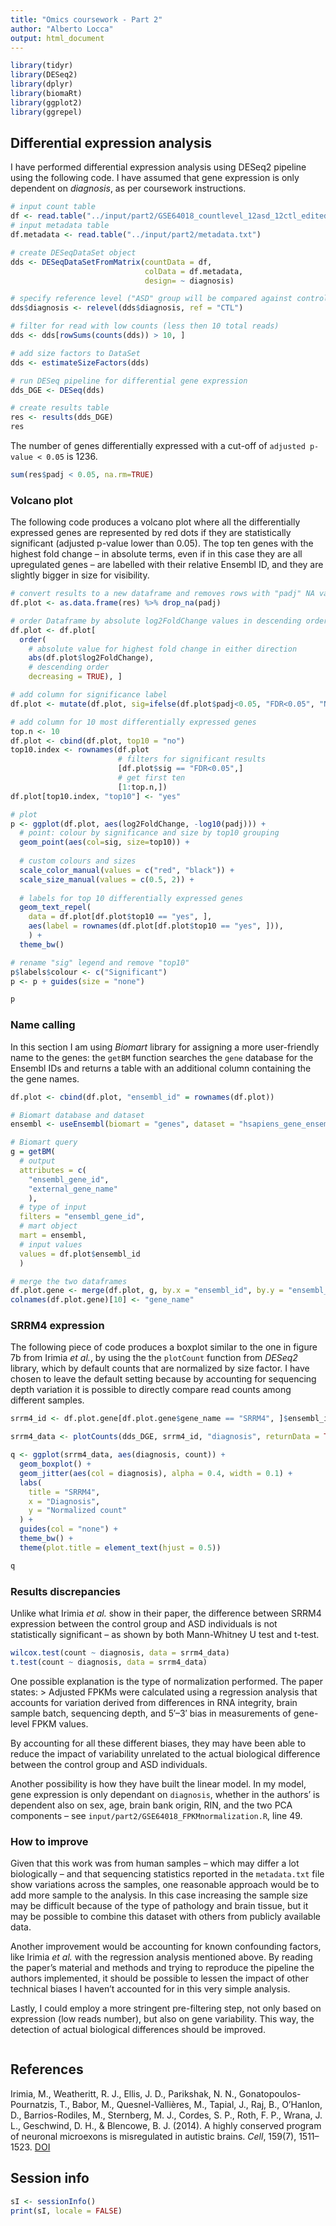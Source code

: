```yaml
---
title: "Omics coursework - Part 2"
author: "Alberto Locca"
output: html_document
---
```


```r
library(tidyr)
library(DESeq2)
library(dplyr)
library(biomaRt)
library(ggplot2)
library(ggrepel)
```

## Differential expression analysis
I have performed differential expression analysis using DESeq2 pipeline using the following code. I have assumed that gene expression is only dependent on *diagnosis*, as per coursework instructions.

```r
# input count table
df <- read.table("../input/part2/GSE64018_countlevel_12asd_12ctl_edited.txt")
# input metadata table
df.metadata <- read.table("../input/part2/metadata.txt")

# create DESeqDataSet object
dds <- DESeqDataSetFromMatrix(countData = df,
                              colData = df.metadata,
                              design= ~ diagnosis)

# specify reference level ("ASD" group will be compared against control "CTL")
dds$diagnosis <- relevel(dds$diagnosis, ref = "CTL")

# filter for read with low counts (less then 10 total reads)
dds <- dds[rowSums(counts(dds)) > 10, ]

# add size factors to DataSet
dds <- estimateSizeFactors(dds)

# run DESeq pipeline for differential gene expression
dds_DGE <- DESeq(dds)

# create results table
res <- results(dds_DGE)
res
```

The number of genes differentially expressed with a cut-off of `adjusted p-value < 0.05` is 1236.
```r
sum(res$padj < 0.05, na.rm=TRUE)
```

### Volcano plot
The following code produces a volcano plot where all the differentially expressed genes are represented by red dots if they are statistically significant (adjusted p-value lower than 0.05). The top ten genes with the highest fold change -- in absolute terms, even if in this case they are all upregulated genes -- are labelled with their relative Ensembl ID, and they are slightly bigger in size for visibility.
```r
# convert results to a new dataframe and removes rows with "padj" NA values 
df.plot <- as.data.frame(res) %>% drop_na(padj)

# order Dataframe by absolute log2FoldChange values in descending order
df.plot <- df.plot[
  order(
    # absolute value for highest fold change in either direction
    abs(df.plot$log2FoldChange), 
    # descending order
    decreasing = TRUE), ]

# add column for significance label
df.plot <- mutate(df.plot, sig=ifelse(df.plot$padj<0.05, "FDR<0.05", "Not sig"))

# add column for 10 most differentially expressed genes
top.n <- 10
df.plot <- cbind(df.plot, top10 = "no")
top10.index <- rownames(df.plot
                        # filters for significant results 
                        [df.plot$sig == "FDR<0.05",]
                        # get first ten
                        [1:top.n,])
df.plot[top10.index, "top10"] <- "yes"

# plot
p <- ggplot(df.plot, aes(log2FoldChange, -log10(padj))) +
  # point: colour by significance and size by top10 grouping
  geom_point(aes(col=sig, size=top10)) +
  
  # custom colours and sizes
  scale_color_manual(values = c("red", "black")) +
  scale_size_manual(values = c(0.5, 2)) +
  
  # labels for top 10 differentially expressed genes
  geom_text_repel(
    data = df.plot[df.plot$top10 == "yes", ],
    aes(label = rownames(df.plot[df.plot$top10 == "yes", ])),
    ) +
  theme_bw()

# rename "sig" legend and remove "top10"
p$labels$colour <- c("Significant")
p <- p + guides(size = "none")

p
```

### Name calling
In this section I am using *Biomart* library for assigning a more user-friendly name to the genes: the `getBM` function searches the `gene` database for the Ensembl IDs and returns a table with an additional column containing the the gene names.
```r
df.plot <- cbind(df.plot, "ensembl_id" = rownames(df.plot))

# Biomart database and dataset
ensembl <- useEnsembl(biomart = "genes", dataset = "hsapiens_gene_ensembl")

# Biomart query
g = getBM(
  # output
  attributes = c(
    "ensembl_gene_id", 
    "external_gene_name"
    ), 
  # type of input
  filters = "ensembl_gene_id", 
  # mart object
  mart = ensembl, 
  # input values
  values = df.plot$ensembl_id
  )

# merge the two dataframes
df.plot.gene <- merge(df.plot, g, by.x = "ensembl_id", by.y = "ensembl_gene_id")
colnames(df.plot.gene)[10] <- "gene_name"
```

### SRRM4 expression
The following piece of code produces a boxplot similar to the one in figure 7b from Irimia *et al.*, by using the the `plotCount` function from *DESeq2* library, which by default counts that are normalized by size factor. I have chosen to leave the default setting because by accounting for sequencing depth variation it is possible to directly compare read counts among different samples.
```r
srrm4_id <- df.plot.gene[df.plot.gene$gene_name == "SRRM4", ]$ensembl_id

srrm4_data <- plotCounts(dds_DGE, srrm4_id, "diagnosis", returnData = TRUE)

q <- ggplot(srrm4_data, aes(diagnosis, count)) +
  geom_boxplot() +
  geom_jitter(aes(col = diagnosis), alpha = 0.4, width = 0.1) +
  labs(
    title = "SRRM4",
    x = "Diagnosis",
    y = "Normalized count"
  ) +
  guides(col = "none") +
  theme_bw() +
  theme(plot.title = element_text(hjust = 0.5))

q
```

### Results discrepancies
Unlike what Irimia *et al.* show in their paper, the difference between SRRM4 expression between the control group and ASD individuals is not statistically significant -- as shown by both Mann-Whitney U test and t-test.
```r
wilcox.test(count ~ diagnosis, data = srrm4_data)
t.test(count ~ diagnosis, data = srrm4_data)
```
One possible explanation is the type of normalization performed. The paper states:
> Adjusted FPKMs were calculated using a regression analysis that accounts for variation derived from differences in RNA integrity, brain sample batch, sequencing depth, and 5′–3′ bias in measurements of gene-level FPKM values.

By accounting for all these different biases, they may have been able to reduce the impact of variability unrelated to the actual biological difference between the control group and ASD individuals.

Another possibility is how they have built the linear model. In my model, gene expression is only dependant on `diagnosis`, whether in the authors' is dependent also on sex, age, brain bank origin, RIN, and the two PCA components -- see `input/part2/GSE64018_FPKMnormalization.R`, line 49.


### How to improve
Given that this work was from human samples -- which may differ a lot biologically -- and that sequencing statistics reported in the `metadata.txt` file show variations across the samples, one reasonable approach would be to add more sample to the analysis. In this case increasing the sample size may be difficult because of the type of pathology and brain tissue, but it may be possible to combine this dataset with others from publicly available data.

Another improvement would be accounting for known confounding factors, like Irimia *et al.* with the regression analysis mentioned above. By reading the paper's material and methods and trying to reproduce the pipeline the authors implemented, it should be possible to lessen the impact of other technical biases I haven't accounted for in this very simple analysis.

Lastly, I could employ a more stringent pre-filtering step, not only based on expression (low reads number), but also on gene variability. This way, the detection of actual biological differences should be improved.

```r

```

## References
Irimia, M., Weatheritt, R. J., Ellis, J. D., Parikshak, N. N., Gonatopoulos-Pournatzis, T., Babor, M., Quesnel-Vallières, M., Tapial, J., Raj, B., O'Hanlon, D., Barrios-Rodiles, M., Sternberg, M. J., Cordes, S. P., Roth, F. P., Wrana, J. L., Geschwind, D. H., & Blencowe, B. J. (2014). A highly conserved program of neuronal microexons is misregulated in autistic brains. *Cell*, 159(7), 1511–1523. [DOI](https://doi.org/10.1016/j.cell.2014.11.035)

## Session info
```r
sI <- sessionInfo()
print(sI, locale = FALSE)
```
